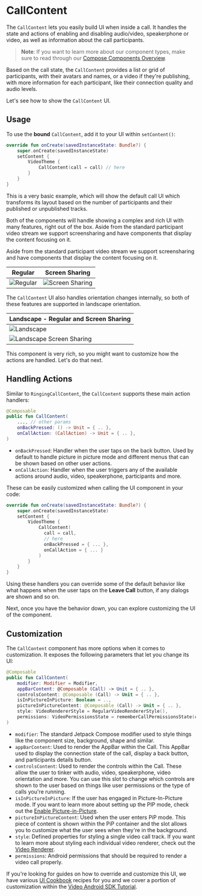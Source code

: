 # CallContent

The `CallContent` lets you easily build UI when inside a call. It handles the state and actions of enabling and disabling audio/video, speakerphone or video, as well as information about the call participants.

> **Note**: If you want to learn more about our component types, make sure to read through our [Compose Components Overview](../01-overview.mdx).

Based on the call state, the `CallContent` provides a list or grid of participants, with their avatars and names, or a video if they're publishing, with more information for each participant, like their connection quality and audio levels.

Let's see how to show the `CallContent` UI.

## Usage

To use the **bound** `CallContent`, add it to your UI within `setContent()`:

```kotlin
override fun onCreate(savedInstanceState: Bundle?) {
    super.onCreate(savedInstanceState)
    setContent {
        VideoTheme {
            CallContent(call = call) // here
        }
    }
}
```

This is a very basic example, which will show the default call UI which transforms its layout based on the number of participants and their published or unpublished tracks.

Both of the components will handle showing a complex and rich UI with many features, right out of the box. Aside from the standard participant video stream we support screensharing and have components that display the content focusing on it. 

Aside from the standard participant video stream we support screensharing and have components that display the content focusing on it.

| Regular | Screen Sharing                                               |
| ------- | ------------------------------------------------------------ |
| ![Regular](../../assets/compose_call_content_regular.png) | ![Screen Sharing](../../assets/compose_screensharing.png) |

The `CallContent` UI also handles orientation changes internally, so both of these features are supported in landscape orientation.

| Landscape - Regular and Screen Sharing                       |
| ------------------------------------------------------------ |
| ![Landscape](../../assets/compose_call_landscape.png) |
| ![Landscape Screen Sharing](../../assets/compose_screensharing_landscape.png) |

This component is very rich, so you might want to customize how the actions are handled. Let's do that next.

## Handling Actions

Similar to `RingingCallContent`, the `CallContent` supports these main action handlers:

```kotlin
@Composable
public fun CallContent(
    ..., // other params
    onBackPressed: () -> Unit = { .. },
    onCallAction: (CallAction) -> Unit = { .. },
)
```

* `onBackPressed`: Handler when the user taps on the back button. Used by default to handle picture in picture mode and different menus that can be shown based on other user actions.
* `onCallAction`: Handler when the user triggers any of the available actions around audio, video, speakerphone, participants and more.

These can be easily customized when calling the UI component in your code:

```kotlin
override fun onCreate(savedInstanceState: Bundle?) {
    super.onCreate(savedInstanceState)
    setContent {
        VideoTheme {
            CallContent( 
              call = call,
              // here
              onBackPressed = { ... }, 
              onCallAction = { ... }
            ) 
        }
    }
}
```

Using these handlers you can override some of the default behavior like what happens when the user taps on the **Leave Call** button, if any dialogs are shown and so on.

Next, once you have the behavior down, you can explore customizing the UI of the component.

## Customization

The `CallContent` component has more options when it comes to customization. It exposes the following parameters that let you change its UI:

```kotlin
@Composable
public fun CallContent(
    modifier: Modifier = Modifier,
    appBarContent: @Composable (Call) -> Unit = { .. },
    controlsContent: @Composable (Call) -> Unit = { .. },
    isInPictureInPicture: Boolean = ..,
    pictureInPictureContent: @Composable (Call) -> Unit = { .. },
    style: VideoRendererStyle = RegularVideoRendererStyle(),
    permissions: VideoPermissionsState = rememberCallPermissionsState(call = call),
)
```

* `modifier`: The standard Jetpack Compose modifier used to style things like the component size, background, shape and similar.
* `appBarContent`: Used to render the AppBar within the Call. This AppBar used to display the connection state of the call, display a back button, and participants details button.
* `controlsContent`: Used to render the controls within the Call. These allow the user to tinker with audio, video, speakerphone, video orientation and more. You can use this slot to change which controls are shown to the user based on things like user permissions or the type of calls you're running.
* `isInPictureInPicture`:  If the user has engaged in Picture-In-Picture mode. If you want to learn more about setting up the PIP mode, check out the [Enable Picture-in-Picture](../../06-advanced/03-enable-picture-in-picture.mdx).
* `pictureInPictureContent`: Used when the user enters PiP mode. This piece of content is shown within the PiP container and the slot allows you to customize what the user sees when they're in the background.
* `style`: Defined properties for styling a single video call track. If you want to learn more about styling each individual video renderer, check out the [Video Renderer](../02-video-renderer.mdx).
* `permissions`: Android permissions that should be required to render a video call properly.

If you're looking for guides on how to override and customize this UI, we have various [UI Cookbook](../../05-ui-cookbook/01-overview.mdx) recipes for you and we cover a portion of customization within the [Video Android SDK Tutorial](../../02-tutorials/01-video-calling.mdx).
